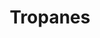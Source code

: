 ---
title: Tropanes
aka:
  - Anticholinergic deliriants
duration_chart_title: Smoked Duration of Hyoscyamine
duration_chart:
  total: 2–6 hours
  onset: 75s
  coming_up: 210s
  plateau: 20m
  coming_down: 45m
  after_effects: 4h
positive_effects: surreal experiences, hallucination
neutral_effects: altered sense of time, dizziness, dryness
negative_effects: delusion, nausea, loss of motor skills, anxiety, confusion, unpredictable or dangerous behaviour
image_location: /src/assets/Images/Tropanes/Tropanes structural formula.png
dosage_table:
  title: Smoked Dosage of Hyoscyamine
  threshold: 0.05 mg
  light: 0.5 mg
  common: 1.5 mg
  strong: 2.5 mg
  heavy: 4+ mg
--- 